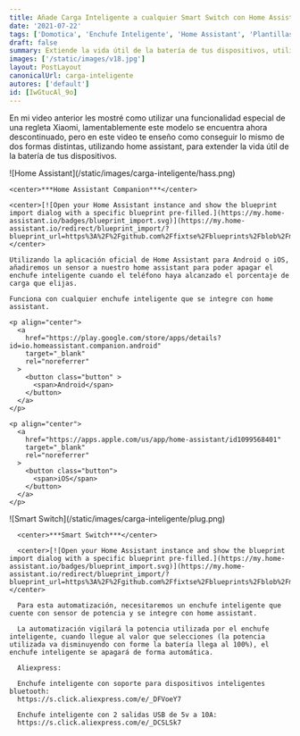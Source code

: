 ```yaml
---
title: Añade Carga Inteligente a cualquier Smart Switch con Home Assistant
date: '2021-07-22'
tags: ['Domotica', 'Enchufe Inteligente', 'Home Assistant', 'Plantillas', 'Smart Switch']
draft: false
summary: Extiende la vida útil de la batería de tus dispositivos, utilizando un smart switch con Carga Inteligente desde Home Assistant
images: ['/static/images/v18.jpg']
layout: PostLayout
canonicalUrl: carga-inteligente
autores: ['default']
id: [IwGtucAl_9o]
---
```


En mi video anterior les mostré como utilizar una funcionalidad especial de una regleta Xiaomi, lamentablemente este modelo se encuentra ahora descontinuado, pero en este video te enseño como conseguir lo mismo de dos formas distintas, utilizando home assistant, para extender la vida útil de la batería de tus dispositivos.

<div style={{ display: "grid", gridTemplateColumns: "repeat(2, 1fr)", gridGap: 20 }}>
  <div>
    ![Home Assistant](/static/images/carga-inteligente/hass.png)
    
    <center>***Home Assistant Companion***</center>

    <center>[![Open your Home Assistant instance and show the blueprint import dialog with a specific blueprint pre-filled.](https://my.home-assistant.io/badges/blueprint_import.svg)](https://my.home-assistant.io/redirect/blueprint_import/?blueprint_url=https%3A%2F%2Fgithub.com%2Ffixtse%2Fblueprints%2Fblob%2Fmain%2Fcharging_battery_level.yaml)</center>

    Utilizando la aplicación oficial de Home Assistant para Android o iOS, añadiremos un sensor a nuestro home assistant para poder apagar el enchufe inteligente cuando el teléfono haya alcanzado el porcentaje de carga que elijas.

    Funciona con cualquier enchufe inteligente que se integre con home assistant.

    <p align="center">
      <a
        href="https://play.google.com/store/apps/details?id=io.homeassistant.companion.android"
        target="_blank"
        rel="noreferrer"
      >
        <button class="button" >          
          <span>Android</span>
        </button>
      </a>
    </p>

    <p align="center">
      <a
        href="https://apps.apple.com/us/app/home-assistant/id1099568401"
        target="_blank"
        rel="noreferrer"
      >
        <button class="button">          
          <span>iOS</span>
        </button>
      </a>
    </p>
  </div>

  <div>
      ![Smart Switch](/static/images/carga-inteligente/plug.png)
      
      <center>***Smart Switch***</center>

      <center>[![Open your Home Assistant instance and show the blueprint import dialog with a specific blueprint pre-filled.](https://my.home-assistant.io/badges/blueprint_import.svg)](https://my.home-assistant.io/redirect/blueprint_import/?blueprint_url=https%3A%2F%2Fgithub.com%2Ffixtse%2Fblueprints%2Fblob%2Fmain%2Fcharging_power_lever_sensor.yaml)</center>

      Para esta automatización, necesitaremos un enchufe inteligente que cuente con sensor de potencia y se integre con home assistant.

      La automatización vigilará la potencia utilizada por el enchufe inteligente, cuando llegue al valor que selecciones (la potencia utilizada va disminuyendo con forme la batería llega al 100%), el enchufe inteligente se apagará de forma automática.

      Aliexpress:

      Enchufe inteligente con soporte para dispositivos inteligentes bluetooth:
      https://s.click.aliexpress.com/e/_DFVoeY7

      Enchufe inteligente con 2 salidas USB de 5v a 10A:
      https://s.click.aliexpress.com/e/_DCSLSk7
  </div>
</div>


